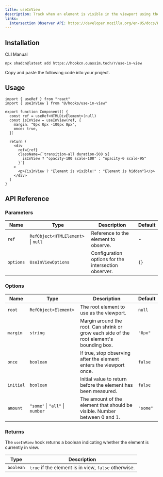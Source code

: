 ```yaml
---
title: useInView
description: Track when an element is visible in the viewport using the Intersection Observer API with customizable detection options.
links:
  Intersection Observer API: https://developer.mozilla.org/en-US/docs/Web/API/Intersection_Observer_API
---
```


<ComponentPreview name="use-in-view-demo" />

## Installation

<Tabs defaultValue="cli">

<TabsList>
  <TabsTrigger value="cli">CLI</TabsTrigger>
  <TabsTrigger value="manual">Manual</TabsTrigger>
</TabsList>

<TabsContent value="cli">

```bash
npx shadcn@latest add https://hookcn.ouassim.tech/r/use-in-view
```

</TabsContent>

<TabsContent value="manual">

<Steps>

<Step>Copy and paste the following code into your project.</Step>

<ComponentSource name="use-in-view" />

</Steps>

</TabsContent>

</Tabs>

## Usage

```tsx {1, 6, 10}
import { useRef } from "react"
import { useInView } from "@/hooks/use-in-view"

export function Component() {
  const ref = useRef<HTMLDivElement>(null)
  const isInView = useInView(ref, {
    margin: "0px 0px -100px 0px",
    once: true,
  })

  return (
    <div
      ref={ref}
      className={`transition-all duration-500 ${
        isInView ? "opacity-100 scale-100" : "opacity-0 scale-95"
      }`}
    >
      <p>{isInView ? "Element is visible!" : "Element is hidden"}</p>
    </div>
  )
}
```

## API Reference

### Parameters

| Name      | Type                           | Description                                       | Default |
| --------- | ------------------------------ | ------------------------------------------------- | ------- |
| `ref`     | `RefObject<HTMLElement>` \| `null` | Reference to the element to observe.             | -       |
| `options` | `UseInViewOptions`             | Configuration options for the intersection observer. | `{}`    |

### Options

| Name      | Type                   | Description                                                                   | Default |
| --------- | ---------------------- | ----------------------------------------------------------------------------- | ------- |
| `root`    | `RefObject<Element>`   | The root element to use as the viewport.                                     | `null`  |
| `margin`  | `string`               | Margin around the root. Can shrink or grow each side of the root element's bounding box. | `"0px"` |
| `once`    | `boolean`              | If true, stop observing after the element enters the viewport once.          | `false` |
| `initial` | `boolean`              | Initial value to return before the element has been measured.                 | `false` |
| `amount`  | `"some"` \| `"all"` \| `number` | The amount of the element that should be visible. Number between 0 and 1.    | `"some"` |

### Returns

The `useInView` hook returns a boolean indicating whether the element is currently in view.

| Type      | Description                                          |
| --------- | ---------------------------------------------------- |
| `boolean` | `true` if the element is in view, `false` otherwise. |